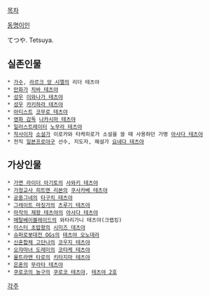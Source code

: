 [[목차]]

[[동명이인]]

てつや. Tetsuya.

== 실존인물 ==
 * [[가수]], [[라르크 앙 시엘]]의 리더 테츠야
 * [[만화가]] [[치바 테츠야]]
 * [[성우]] [[이와나가 테츠야]]
 * [[성우]] [[카키하라 테츠야]]
 * [[아티스트]] [[코무로 테츠야]]
 * [[영화 감독]] [[나카시마 테츠야]]
 * [[일러스트레이터]] [[노무라 테츠야]]
 * [[작사#s-1|작사]]이자 [[소설가]] 이로카와 타케히로가 소설을 쓸 때 사용하던 가명 [[아사다 테츠야]]
 * 전직 [[일본프로야구]] 선수, 지도자, 해설가 [[요네다 테츠야]]
== 가상인물 ==
 * [[가면 라이더 아기토]]의 [[사와키 테츠야]]
 * [[가정교사 히트맨 리본]]의 [[쿠사카베 테츠야]]
 * [[공중그네]]의 [[타구치 테츠야]]
 * [[그레이트 마징가]]의 [[츠루기 테츠야]]
 * [[마작의 제왕 테츠야]]의 [[아사다 테츠야]]
 * [[메탈베이블레이드]]의 와타리가니 테츠야(크랩킹)
 * [[미스터 초밥왕]]의 [[시미즈 데츠야]]
 * [[슈퍼로봇대전 OGs]]의 [[테츠야 오노데라]]
 * [[신혼합체 고단나]]의 [[코우지 테츠야]]
 * [[오쟈마녀 도레미]]의 [[코타케 테츠야]]
 * [[울트라맨 타로]]의 [[키타지마 테츠야]]
 * [[은혼]]의 [[무라타 테츠야]]
 * [[쿠로코의 농구]]의 [[쿠로코 테츠야]], [[테츠야 2호]]

[[각주]]
